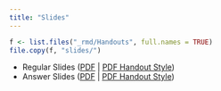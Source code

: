 ```yaml
---
title: "Slides"
---
```


```r
f <- list.files("_rmd/Handouts", full.names = TRUE)
file.copy(f, "slides/")
```




- Regular Slides ([PDF](slides/Intro to R through Figures 2021.pdf) | [PDF Handout Style](slides/Intro to R through Figures 2021-print.pdf))
- Answer Slides ([PDF](slides/Intro to R through Figures 2021 - answers.pdf) | [PDF Handout Style](slides/Intro to R through Figures 2021 - answers-print.pdf))